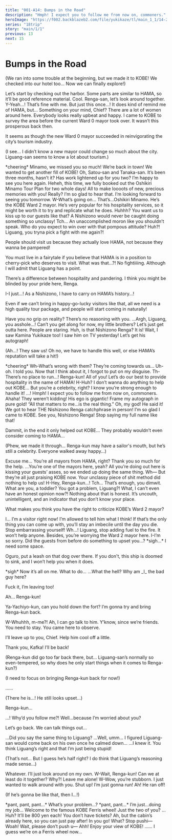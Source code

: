 ```yaml
---
title: "001-A14: Bumps in the Road"
description: "Hmph! I expect you to follow me from now on, commoners."
heroImage: "https://f002.backblazeb2.com/file/yukikaze/tl/main_1_1/14-2.jpg"
series: "18trip"
story: "main/1/1"
previous: 13
next: 15
---
```



# Bumps in the Road

<Divider loc="KOBE - Meriken Park" />

<Bubble mc>
<p class="t">(We ran into some trouble at the beginning, but we made it to KOBE! We checked into our hotel too… Now we can finally explore!)</p>
</Bubble>

<StoryImg src="https://f002.backblazeb2.com/file/yukikaze/tl/main_1_1/14-1.jpg" alt="1" />

<Bubble character="Kafka">
Let’s start by checking out the harbor. Some parts are similar to HAMA, so it’ll be good reference material.
</Bubble>

<Bubble character="Ten">
Cool. Renga-san, let’s look around together.
</Bubble>

<Bubble character="Renga">
Y-Yeah…! That’s fine with me. But just this once…!
</Bubble>

<Bubble mc>
It does kind of remind me of HAMA, but…
</Bubble>

<Bubble character="Kafka">
Something on your mind, Chief?
</Bubble>

<Bubble mc>
There are a lot of women around here. Everybody looks really upbeat and happy.
</Bubble>

<Bubble character="Liguang">
I came to KOBE to survey the area before the current Ward 0 mayor took over. It wasn’t this prosperous back then.

It seems as though the new Ward 0 mayor succeeded in reinvigorating the city’s tourism industry.
</Bubble>

<Bubble mc>
<p class="t">(I see… I didn’t know a new mayor could change so much about the city. Liguang-san seems to know a lot about tourism.)</p>
</Bubble>

<Narration>
&ast;cheering&ast;
</Narration>

<Bubble character="KOBE Fan A">
Minamo, we missed you so much!
</Bubble>

<Bubble character="KOBE Fan B">
We’re back in town! We wanted to get another fill of KOBE!
</Bubble>

<Bubble character="Minamo" name="???">
Oh, Satou-san and Tanaka-san. It’s been three months, hasn’t it? Has work lightened up for you two? I’m happy to see you here again.
</Bubble>

<Bubble character="KOBE Fan A">
Heheh, this time, we fully booked out the Oshikiri Minamo Tour Plan for two whole days!
</Bubble>

<Bubble character="KOBE Fan B">
All to make loooots of new, precious memories with you!
</Bubble>

<Bubble character="Minamo" name="???">
Really? I’m so glad to hear that. I’m looking forward to seeing you tomorrow.
</Bubble>

<Bubble character="Renga">
W-What’s going on…
</Bubble>

<Bubble character="Kafka">
That’s…Oshikiri Minamo. He’s the KOBE Ward 2 mayor. He’s very popular for his hospitality services, so it might be worth it to try and replicate what he does.
</Bubble>

<Bubble character="Renga">
Huhhh? You want us to kiss up to our guests like that? A Nishizono would never be caught doing something so unclassy!
</Bubble>

<Bubble character="Liguang">
Tch… An unaccomplished moron like you shouldn’t speak. Who do you expect to win over with that pompous attitude?
</Bubble>

<Bubble character="Renga">
Huh?! Liguang, you tryna pick a fight with me again?!

People should visit us because they actually love HAMA, not because they wanna be pampered!
</Bubble>

<Bubble character="Liguang">
You must live in a fairytale if you believe that HAMA is in a position to cherry-pick who deserves to visit.
</Bubble>

<Bubble character="Renga">
What was that…?!
</Bubble>

<Bubble character="Kafka">
No fightiiiing. Although I will admit that Liguang has a point.

There’s a difference between hospitality and pandering. I think you might be blinded by your pride here, Renga.
</Bubble>

<Bubble character="Renga">
I-I just…! As a Nishizono, I have to carry on HAMA’s history…!

Even if we can’t bring in happy-go-lucky visitors like that, all we need is a high quality tour package, and people will start coming in naturally!
</Bubble>

<Bubble character="Liguang">
Have you no grip on reality? There’s no reasoning with you.
</Bubble>

<Bubble character="Renga">
…Argh, Liguang, you asshole…!
</Bubble>

<Bubble character="Yukikaze">
Can’t you get along for now, my little brothers?
</Bubble>

<Bubble character="Ten">
Let’s just get outta here. People are staring.
</Bubble>

<Bubble character="KOBE Fan C">
Huh, is that Nishizono Renga?
</Bubble>

<Bubble character="KOBE Fan D">
It is! Wait, I saw Kamina Yukikaze too!
</Bubble>

<Bubble character="KOBE Fan B">
I saw him on TV yesterday! Let’s get his autograph!
</Bubble>

<Bubble mc>
<p class="t">(Ah…! They saw us! Oh no, we have to handle this well, or else HAMA’s reputation will take a hit!)</p>
</Bubble>

<Narration>
&ast;cheering&ast;
</Narration>

<Bubble character="Renga">
Wh-What’s wrong with them? They’re coming towards us…
</Bubble>

<Bubble character="Ten">
Uh-oh. I told you.
</Bubble>

<Bubble character="Yukikaze">
Now that I think about it, I forgot to put on my disguise.
</Bubble>

<Bubble character="Renga">
Th-There’s no place to run…!
</Bubble>

<Bubble mc>
Renga-kun! All of you! Let’s do our best to provide hospitality in the name of HAMA!
</Bubble>

<Bubble character="Renga">
H-Huh? I don’t wanna do anything to help out KOBE…
</Bubble>

<Bubble mc>
But you’re a celebrity, right? I know you’re strong enough to handle it!
</Bubble>

<Bubble character="Renga">
…!
</Bubble>

<Divider omotenashi />

<StoryImg src="https://f002.backblazeb2.com/file/yukikaze/tl/main_1_1/14-2.jpg" alt="2" />

<Bubble character="Renga">
Hmph! I expect you to follow me from now on, commoners.
</Bubble>

<Bubble character="KOBE Fan A">
Ahaha! They weren’t kidding! His ego is gigantic!
</Bubble>

<Bubble character="Renga">
Frame my autograph in pure gold! “All that matters to me…is the real thing.”
</Bubble>

<Bubble character="KOBE Fan B">
Oh, my god! He said it! We got to hear THE Nishizono Renga catchphrase in person! I’m so glad I came to KOBE.
</Bubble>

<Bubble character="KOBE Fan C">
See you, Nishizono Renga!
</Bubble>

<Bubble character="Renga">
Stop saying my full name like that!

Dammit, in the end it only helped out KOBE… They probably wouldn’t even consider coming to HAMA…
</Bubble>

<Bubble mc>
<p class="t">(Phew, we made it through… Renga-kun may have a sailor's mouth, but he’s still a celebrity. Everyone walked away happy…)</p>
</Bubble>

<Bubble character="Minamo">
Excuse me… You’re all mayors from HAMA, right? Thank you so much for the help.
</Bubble>

<Bubble character="Renga">
…You’re one of the mayors here, yeah? All you’re doing out here is kissing your guests’ asses, so we ended up doing the same thing.
</Bubble>

<Bubble character="Minamo">
Wh&NoBreak;—
</Bubble>

<Bubble character="Renga">
But they’re all just praising KOBE now. Your unclassy piece of shit method did nothing to help us!
</Bubble>

<Bubble mc>
H-Hey, Renga-kun…!
</Bubble>

<Bubble character="Liguang">
Tch… That’s enough, you dimwit. What are you, a toddler?
</Bubble>

<Bubble character="Renga">
You got a problem, Liguang?! What, I can’t even have an honest opinion now?!
</Bubble>

<Bubble character="Liguang">
Nothing about that is honest. It’s uncouth, unintelligent, and an indicator that you don’t know your place.

What makes you think you have the right to criticize KOBE’s Ward 2 mayor?
</Bubble>

<Bubble character="Renga">
I… I’m a visitor right now! I’m allowed to tell him what I think!
</Bubble>

<Bubble character="Liguang">
If that’s the only thing you can come up with, you’ll stay an imbecile until the day you die. Stop embarrassing yourself!
</Bubble>

<Bubble character="Renga">
Wh…!
</Bubble>

<Bubble character="Yukikaze">
Liguang, stop adding fuel to the fire. It won’t help anyone. Besides, you’re worrying the Ward 2 mayor here.
</Bubble>

<Bubble character="Minamo">
I-I’m so sorry. Did the guests from before do something to upset you…?
</Bubble>

<Bubble character="Liguang">
&ast;sigh…&ast; I need some space.

Oguro, put a leash on that dog over there. If you don't, this ship is doomed to sink, and I won’t help you when it does.
</Bubble>

<Bubble character="Kafka">
&ast;sigh&ast; Now it’s all on me. What to do…
</Bubble>

<Bubble character="Renga">
…What the hell? Why am _I_ the bad guy here?

Fuck it, I’m leaving too!
</Bubble>

<Bubble mc>
Ah… Renga-kun!

Ya-Yachiyo-kun, can you hold down the fort? I’m gonna try and bring Renga-kun back.
</Bubble>

<Bubble character="Yachiyo">
W-Whuhhh, m-me?!
</Bubble>

<Bubble character="Ten">
Ah, I can go talk to him. Y’know, since we’re friends.
</Bubble>

<Bubble character="Kafka">
You need to stay. You came here to observe.

I’ll leave up to you, Chief. Help him cool off a little.
</Bubble>

<Bubble mc>
Thank you, Kafka! I’ll be back!

<p class="t">(Renga-kun did go too far back there, but… Liguang-san’s normally so even-tempered, so why does he only start things when it comes to Renga-kun?)</p>

<p class="t">(I need to focus on bringing Renga-kun back for now!)</p>
</Bubble>

<Divider timeskip />

<StoryImg src="https://f002.backblazeb2.com/file/yukikaze/tl/main_1_1/14-3.jpg" alt="3" />

<Bubble character="Renga">
……
</Bubble>

<Bubble mc>
<p class="t">(There he is…! He still looks upset…)</p>

Renga-kun…
</Bubble>

<Bubble character="Renga">
…! Why’d you follow me?!
</Bubble>

<Bubble mc>
Well…because I’m worried about you?

Let’s go back. We can talk things out…
</Bubble>

<Bubble character="Renga">
…Did you say the same thing to Liguang?
</Bubble>

<Bubble mc>
…Well, umm… I figured Liguang-san would come back on his own once he calmed down…
</Bubble>

<Bubble character="Renga">
…I knew it. You think Liguang’s right and that I’m just being stupid!
</Bubble>

<Bubble mc>
<p class="t">(That’s not… But I guess he’s half right? I do think that Liguang’s reasoning made sense…)</p>
</Bubble>

<Bubble character="Renga">
Whatever. I’ll just look around on my own.
</Bubble>

<Bubble mc>
W-Wait, Renga-kun! Can we at least do it together?
</Bubble>

<Bubble character="Renga">
Why?! Leave me alone!
</Bubble>

<Bubble mc>
W-Wow, you’re stubborn. I just wanted to walk around with you.
</Bubble>

<Bubble character="Renga">
Shut up! I’m just gonna run!
</Bubble>

<Bubble mc>
Ah! He ran off!

<p class="t">(If he’s gonna be like that, then I…!)</p>
</Bubble>

<Divider timeskip />

<Bubble character="Renga">
&ast;pant, pant, pant…&ast; What’s your problem…?
</Bubble>

<Bubble mc>
&ast;pant, pant…&ast; I’m just…doing my job…
</Bubble>

<Bubble character="Pushy Ferris Wheel Operator">
Welcome to the famous KOBE Ferris wheel! Just the two of you?
</Bubble>

<Bubble character="Renga">
…Huh?
</Bubble>

<Bubble character="Pushy Ferris Wheel Operator">
It’ll be 800 yen each! You don’t have tickets? Ah, but the cabin’s already here, so you can just pay after! In you go!
</Bubble>

<Bubble character="Renga">
What? Stop pushi&NoBreak;— Woah!
</Bubble>

<Bubble mc>
Wait, please don’t push u&NoBreak;— Ahh!
</Bubble>

<Bubble character="Pushy Ferris Wheel Operator">
Enjoy your view of KOBE!
</Bubble>

<Divider loc="KOBE Mosaic Ferris Wheel" />

<StoryImg src="https://f002.backblazeb2.com/file/yukikaze/tl/main_1_1/14-4.jpg" alt="4" />

<Bubble character="Renga">
……
</Bubble>

<Bubble mc>
I guess we’re on a Ferris wheel now…
</Bubble>
